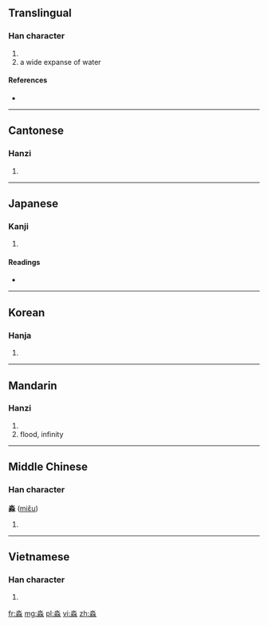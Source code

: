 ==Translingual==

===Han character===
{{Han char|rn=85|rad=水|as=08|sn=12|four=1223<sub>2</sub>|canj=水水水 (EEE)|ids=⿱[[水]][[沝]]}}

# {{defn|Han|sort=水08}}
#a wide expanse of water

====References====
* {{Han ref|kx=0632.200|dkj=17699|dj=1039.030|hdz=31637.050|uh=6DFC|ud=28156|bh=D9E7|bd=55783}}

----

==Cantonese==

===Hanzi===
{{yue-hanzi|jyut=|y=miu5}}

# {{defn|lang=yue|sort=水08}}

----

==Japanese==

===Kanji===
{{ja-kanji|grade=|rs=水08}}

# {{defn|lang=ja|sort=水08}}

====Readings====
* {{ja-readings|on=[[びょう]] (byō), [[みょう]] (myō)|kun=[[ひろい]] (hiroi)}}

----

==Korean==

===Hanja===
{{ko-hanja|hangeul=묘|eumhun=|rv=myo|mr=myo|y=myo}}

# {{defn|lang=ko|sort=水08}}

----

==Mandarin==

===Hanzi===
{{cmn-hanzi|pin=[[miǎo]] ([[miao3]]), [[ruò]] ([[ruo4]])|wg=miao<sup>3</sup>, jo<sup>4</sup>}}

# {{defn|lang=cmn|sort=水08}}
#flood, infinity

----

==Middle Chinese==

===Han character===
'''淼''' ([[miɛ̌u]])

# {{defn|lang=zhx-mid|sort=水08}}

----

==Vietnamese==

===Han character===
{{vi-hantu|[[miểu]], [[diễu]]|rs=水08}}

# {{defn|lang=vi|sort=水08}}

[[fr:淼]]
[[mg:淼]]
[[pl:淼]]
[[vi:淼]]
[[zh:淼]]